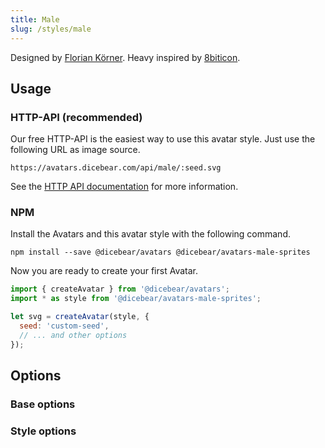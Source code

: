 ```yaml
---
title: Male
slug: /styles/male
---
```



<Examples style={style} />

Designed by <a href="https://github.com/FlorianKoerner">Florian Körner</a>. Heavy inspired by
[8biticon](https://github.com/matveyco/8biticon).

## Usage

### HTTP-API (recommended)

Our free HTTP-API is the easiest way to use this avatar style. Just use the following URL as image source.

    https://avatars.dicebear.com/api/male/:seed.svg

See the [HTTP API documentation](/docs/http-api) for more information.

### NPM

Install the Avatars and this avatar style with the following command.

    npm install --save @dicebear/avatars @dicebear/avatars-male-sprites

Now you are ready to create your first Avatar.

```js
import { createAvatar } from '@dicebear/avatars';
import * as style from '@dicebear/avatars-male-sprites';

let svg = createAvatar(style, {
  seed: 'custom-seed',
  // ... and other options
});
```

## Options

### Base options

<Options schema={coreSchema} />

### Style options

<Options schema={style.schema} />
